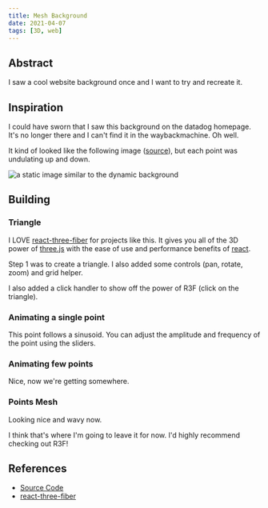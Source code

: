 ```yaml
---
title: Mesh Background
date: 2021-04-07
tags: [3D, web]
---
```



## Abstract

I saw a cool website background once and I want to try and recreate it.

## Inspiration

I could have sworn that I saw this background on the datadog homepage. It's no longer there and I can't find it in the waybackmachine. Oh well.

It kind of looked like the following image ([source](https://lovepik.com/image-401531739/tech-blue-low-polygon-mesh-background.html)), but each point was undulating up and down.

![a static image similar to the dynamic background](./similar.png)

## Building

### Triangle

I LOVE [react-three-fiber](https://github.com/pmndrs/react-three-fiber) for projects like this. It gives you all of the 3D power of [three.js](https://threejs.org/) with the ease of use and performance benefits of [react](https://reactjs.org/).

Step 1 was to create a triangle. I also added some controls (pan, rotate, zoom) and grid helper.

I also added a click handler to show off the power of R3F (click on the triangle).

<Triangles1 />

### Animating a single point

<Point />

This point follows a sinusoid. You can adjust the amplitude and frequency of the point using the sliders.

### Animating few points

<Points />

Nice, now we're getting somewhere.

### Points Mesh

<PointsMesh />

Looking nice and wavy now.

I think that's where I'm going to leave it for now. I'd highly recommend checking out R3F!

## References

- [Source Code](https://github.com/michals2/portfolio/blob/master/src/posts/mesh-background/index.mdx)
- [react-three-fiber](https://github.com/pmndrs/react-three-fiber)

